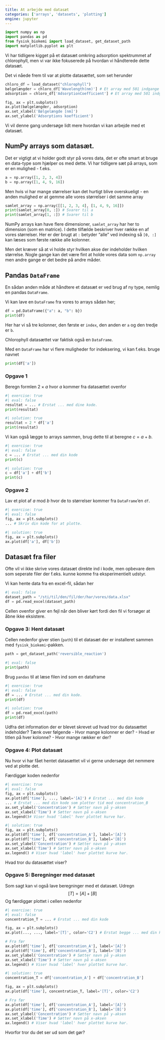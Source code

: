 ```yaml
---
title: At arbejde med datasæt
categories: ['arrays', 'datasets', 'plotting']
engine: jupyter
---
```


```python
import numpy as np
import pandas as pd
from fysisk_biokemi import load_dataset, get_dataset_path
import matplotlib.pyplot as plt
```

Vi har tidligere kigget på et datasæt omkring adsorption spektrummet af chlorophyll, 
men vi var ikke fokuserede på hvordan vi håndterede dette datasæt. 

Det vi nåede frem til var at plotte datasættet, som set herunder

```python
chloro_df = load_dataset("chlorophyll")
bølgelængder = chloro_df['Wavelength(nm)'] # Et array med 501 indgange
adsorption = chloro_df['AdsorptionCoefficient'] # Et array med 501 indgange

fig, ax = plt.subplots()
ax.plot(bølgelængder, adsorption)
ax.set_xlabel('Bølgelængde [nm]')
ax.set_ylabel('Adsorptions koefficient')
```

Vi vil denne gang undersøge lidt mere hvordan vi kan arbejde med et datasæt.

## NumPy arrays som datasæt.

Det er vigtigt at vi holder godt styr på vores data, det er ofte smart at bruge 
en data-type som hjælper os med dette. Vi har tidligere sæt på arrays, som er en mulighed - f.eks. 

```python
a = np.array([1, 2, 3, 4])
b = np.array([1, 4, 9, 16])
```
Men hvis vi har mange størrelser kan det hurtigt blive overskueligt - en anden mulighed 
er at gemme alle vores størrelser i det samme array

```python
samlet_array = np.array([[1, 2, 3, 4], [1, 4, 9, 16]])
print(samlet_array[0, :]) # Svarer til a
print(samlet_array[1, :]) # Svarer til b
```

::: {.callout-note}
NumPy arrays kan have flere dimensioner, `samlet_array` har her to dimension (som en matrice).
I dette tilfælde beskriver hver række en af vores størrelser. Her er der brugt at `:` betyder "alle" 
ved indexing så `[0, :]` kan læses som første række alle kolonner. 
::: 

Men det kræver så at vi holde styr hvilken akse der indeholder hvilken størrelse. 
Nogle gange kan det være fint at holde vores data som `np.array` men andre gange 
er det bedre på andre måder. 

## Pandas `DataFrame`

En sådan anden måde at håndtere et datasæt er ved brug af ny type, nemlig en 
pandas `DataFrame`. 

Vi kan lave en `DataFrame` fra vores to arrays sådan her; 

```python
df = pd.DataFrame({"a": a, "b": b})
print(df)
```
Her har vi så tre kolonner, den første er `index`, den anden er `a` og den tredje er `b`. 

::: {.callout-note}
Chlorophyll datasættet var faktisk også en `DataFrame`. 
::: 

Med en `DataFrame` har vi flere muligheder for indeksering, vi kan f.eks. bruge navnet

```python
print(df['a'])
```

### Opgave 1

Beregn formlen $2 \times a$ hvor $a$ kommer fra datasættet ovenfor

```python
#| exercise: true
#| eval: false
resultat = ... # Erstat ... med dine kode.
print(resultat)
```
```python
#| solution: true
resultat = 2 * df['a']
print(resultat)
```

Vi kan også lægge to arrays sammen, brug dette til at beregne $c = a + b$.

```python
#| exercise: true
#| eval: false
c = ... # Erstat ... med din kode
print(c)
```

```python
#| solution: true
c = df['a'] + df['b']
print(c)
```


### Opgave 2

Lav et plot af $a$ mod $b$ hvor de to størrelser kommer fra `DataFrame`'en `df`.

```python
#| exercise: true
#| eval: false
fig, ax = plt.subplots()
... # Skriv din kode for at plotte.
```

```python
#| solution: true
fig, ax = plt.subplots()
ax.plot(df['a'], df['b'])
```

## Datasæt fra filer

Ofte vil vi ikke skrive vores datasæt direkte ind i kode, men opbevare dem som seperate filer
der f.eks. kunne komme fra eksperimentielt udstyr. 

Vi kan hente data fra en excel-fil, sådan her

```python
#| eval: false
dataset_path = "/sti/til/den/fil/der/har/vores/data.xlsx"
df = pd.read_excel(dataset_path)
```

::: {.callout-warning}
Cellen ovenfor giver en fejl når den bliver kørt fordi den fil vi forsøger at åbne ikke 
eksistere. 
::: 

### Opgave 3: Hent datasæt

Cellen nedenfor giver stien (`path`) til et datasæt der er installeret sammen med `fysisk_biokemi`-pakken. 

```python
path = get_dataset_path('reversible_reaction')
```

```python
#| eval: false
print(path)
```

Brug `pandas` til at læse filen ind som en dataframe


```python
#| exercise: true
#| eval: false
df = ... # Erstat ... med din kode.
print(df)
```

```python
#| solution: true
df = pd.read_excel(path)
print(df)
```

Udfra det information der er blevet skrevet ud hvad tror du datasættet indeholder? 
Tænk over følgende
- Hvor mange kolonner er der? 
- Hvad er titlen på hver kolonne? 
- Hvor mange rækker er der? 

### Opgave 4: Plot datasæt

Nu hvor vi har fået hentet datasættet vil vi gerne undersøge det nemmere ved at 
plotte det. 

Færdiggør koden nedenfor


```python
#| exercise: true
#| eval: false
fig, ax = plt.subplots()
ax.plot(df['time'], ..., label='[A]') # Erstat ... med din kode
... # Erstat ... med din kode som plotter tid mod concentration_B 
ax.set_ylabel('Concentration') # Sætter navn på y-aksen
ax.set_xlabel('Time') # Sætter navn på x-aksen
ax.legend()# Viser hvad 'label' hver plottet kurve har.
```

```python
#| solution: true
fig, ax = plt.subplots()
ax.plot(df['time'], df['concentration_A'], label='[A]')
ax.plot(df['time'], df['concentration_B'], label='[B]')
ax.set_ylabel('Concentration') # Sætter navn på y-aksen
ax.set_xlabel('Time') # Sætter navn på x-aksen
ax.legend() # Viser hvad 'label' hver plottet kurve har.
```

Hvad tror du datasættet viser? 

### Opgave 5: Beregninger med datasæt

Som sagt kan vi også lave beregninger med et datasæt. Udregn 
$$
[T] = [A] + [B]
$$
Og færdiggør plottet i cellen nedenfor

```python
#| exercise: true
#| eval: false
concentration_T = ... # Erstat ... med din kode

fig, ax = plt.subplots()
ax.plot(..., ..., label='[T]', color='C2') # Erstat begge ... med din kode.

# Fra før
ax.plot(df['time'], df['concentration_A'], label='[A]')
ax.plot(df['time'], df['concentration_B'], label='[B]')
ax.set_ylabel('Concentration') # Sætter navn på y-aksen
ax.set_xlabel('Time') # Sætter navn på x-aksen
ax.legend() # Viser hvad 'label' hver plottet kurve har.
```

```python
#| solution: true
concentration_T = df['concentration_A'] + df['concentration_B']

fig, ax = plt.subplots()
ax.plot(df['time'], concentration_T, label='[T]', color='C2')

# Fra før
ax.plot(df['time'], df['concentration_A'], label='[A]')
ax.plot(df['time'], df['concentration_B'], label='[B]')
ax.set_ylabel('Concentration') # Sætter navn på y-aksen
ax.set_xlabel('Time') # Sætter navn på x-aksen
ax.legend() # Viser hvad 'label' hver plottet kurve har.
```

Hvorfor tror du det ser ud som det gør? 